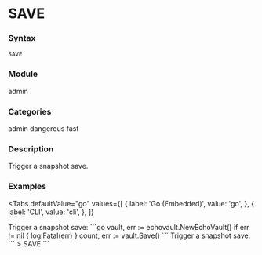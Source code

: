 
# SAVE

### Syntax
```
SAVE
```

### Module
<span className="acl-category">admin</span>

### Categories
<span className="acl-category">admin</span>
<span className="acl-category">dangerous</span>
<span className="acl-category">fast</span>

### Description
Trigger a snapshot save.

### Examples

<Tabs
  defaultValue="go"
  values={[
    { label: 'Go (Embedded)', value: 'go', },
    { label: 'CLI', value: 'cli', },
  ]}
>
  <TabItem value="go">
    Trigger a snapshot save:
    ```go
    vault, err := echovault.NewEchoVault()
    if err != nil {
      log.Fatal(err)
    }
    count, err := vault.Save()
    ```
  </TabItem>
  <TabItem value="cli">
    Trigger a snapshot save:
    ```
    > SAVE
    ```
  </TabItem>
</Tabs>
